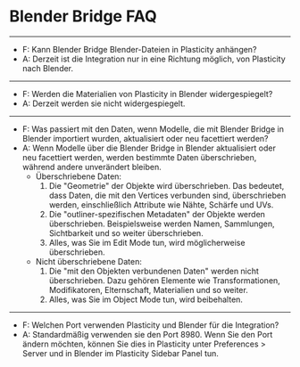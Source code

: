 # Blender Bridge FAQ

----
- F: Kann Blender Bridge Blender-Dateien in Plasticity anhängen?
- A: Derzeit ist die Integration nur in eine Richtung möglich, von Plasticity nach Blender.
----
- F: Werden die Materialien von Plasticity in Blender widergespiegelt?
- A: Derzeit werden sie nicht widergespiegelt.
----
- F: Was passiert mit den Daten, wenn Modelle, die mit Blender Bridge in Blender importiert wurden, aktualisiert oder neu facettiert werden?
- A: Wenn Modelle über die Blender Bridge in Blender aktualisiert oder neu facettiert werden, werden bestimmte Daten überschrieben, während andere unverändert bleiben.
    - Überschriebene Daten:
        1. Die "Geometrie" der Objekte wird überschrieben. Das bedeutet, dass Daten, die mit den Vertices verbunden sind, überschrieben werden, einschließlich Attribute wie Nähte, Schärfe und UVs.
        2. Die "outliner-spezifischen Metadaten" der Objekte werden überschrieben. Beispielsweise werden Namen, Sammlungen, Sichtbarkeit und so weiter überschrieben.
        3. Alles, was Sie im Edit Mode tun, wird möglicherweise überschrieben.
    - Nicht überschriebene Daten:
        1. Die "mit den Objekten verbundenen Daten" werden nicht überschrieben. Dazu gehören Elemente wie Transformationen, Modifikatoren, Elternschaft, Materialien und so weiter.
        2. Alles, was Sie im Object Mode tun, wird beibehalten.
----
- F: Welchen Port verwenden Plasticity und Blender für die Integration?
- A: Standardmäßig verwenden sie den Port 8980. Wenn Sie den Port ändern möchten, können Sie dies in Plasticity unter Preferences > Server und in Blender im Plasticity Sidebar Panel tun.